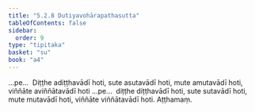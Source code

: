 ```yaml
---
title: "5.2.8 Dutiyavohārapathasutta"
tableOfContents: false
sidebar:
  order: 9
type: "tipitaka"
basket: "su"
book: "a4"
---
```



<DynamicBreadcrumb />

<Division number="218" book="a4" bookNo="15" page="549">

<Paragraph number="1390" book="a4">
…pe…  Diṭṭhe adiṭṭhavādī hoti, sute asutavādī hoti, mute amutavādī hoti, viññāte aviññātavādī hoti …pe…  diṭṭhe diṭṭhavādī hoti, sute sutavādī hoti, mute mutavādī hoti, viññāte viññātavādī hoti.

</Paragraph>
</Division>

<Paragraph number="1391" type="center" book="a4">
Aṭṭhamaṃ.
</Paragraph>